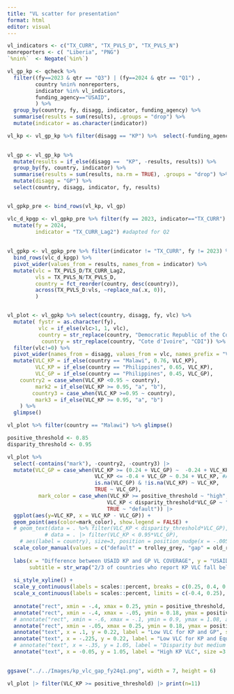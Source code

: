```yaml
---
title: "VL scatter for presentation"
format: html
editor: visual
---
```


```r
vl_indicators <- c("TX_CURR", "TX_PVLS_D", "TX_PVLS_N")
nonreporters <- c( "Liberia", "PNG")
`%nin%`  <- Negate(`%in%`)

vl_gp_kp <- qcheck %>%
  filter((fy==2023 & qtr == "Q3") | (fy==2024 & qtr == "Q1") ,
         country %nin% nonreporters,
         indicator %in% vl_indicators,
         funding_agency=="USAID",
         ) %>% 
  group_by(country, fy, disagg, indicator, funding_agency) %>%
  summarise(results = sum(results), .groups = "drop") %>%
  mutate(indicator = as.character(indicator))

vl_kp <- vl_gp_kp %>% filter(disagg == "KP") %>%  select(-funding_agency)
  

vl_gp <- vl_gp_kp %>% 
  mutate(results = if_else(disagg ==  "KP", -results, results)) %>%
  group_by(fy, country, indicator) %>%
  summarise(results = sum(results, na.rm = TRUE), .groups = "drop") %>%
  mutate(disagg = "GP") %>% 
  select(country, disagg, indicator, fy, results)


vl_gpkp_pre <- bind_rows(vl_kp, vl_gp)

vlc_d_kpgp <- vl_gpkp_pre %>% filter(fy == 2023, indicator=="TX_CURR") %>% 
  mutate(fy = 2024,
         indicator = "TX_CURR_Lag2") #adapted for Q2
  
  
vl_gpkp <- vl_gpkp_pre %>% filter(indicator != "TX_CURR", fy != 2023) %>%
  bind_rows(vlc_d_kpgp) %>%
  pivot_wider(values_from = results, names_from = indicator) %>%
  mutate(vlc = TX_PVLS_D/TX_CURR_Lag2,
         vls = TX_PVLS_N/TX_PVLS_D,
         country = fct_reorder(country, desc(country)),
         across(TX_PVLS_D:vls, ~replace_na(.x, 0)),
         ) 


vl_plot <- vl_gpkp %>% select(country, disagg, fy, vlc) %>% 
  mutate( fystr = as.character(fy),
          vlc = if_else(vlc>1, 1, vlc),
          country = str_replace(country, "Democratic Republic of the Congo", "DRC"),  country = str_replace(country, "Dominican Republic", "DR"),
           country = str_replace(country, "Cote d'Ivoire", "CDI")) %>%
  filter(vlc!=0) %>%
  pivot_wider(names_from = disagg, values_from = vlc, names_prefix = "VLC_") %>% 
  mutate(VLC_KP = if_else(country == "Malawi", 0.76, VLC_KP),
         VLC_KP = if_else(country == "Philippines", 0.65, VLC_KP),
         VLC_GP = if_else(country == "Philippines", 0.45, VLC_GP),
    country2 = case_when(VLC_KP <0.95 ~ country),
         mark2 = if_else(VLC_KP >= 0.95, "a", "b"),
        country3 = case_when(VLC_KP >=0.95 ~ country),
         mark3 = if_else(VLC_KP >= 0.95, "a", "b")
    ) %>% 
  glimpse()

vl_plot %>% filter(country == "Malawi") %>% glimpse()
```

```r
positive_threshold <- 0.85
disparity_threshold <- 0.95

vl_plot %>%
  select(-contains("mark"), -country2, -country3) |> 
  mutate(VLC_GP = case_when(VLC_KP >= (0.24 + VLC_GP) ~  -0.24 + VLC_KP, #ADJUST OUTLIERS ON THE POSITIVE SIDE FOR KP
                            VLC_KP <= -0.4 + VLC_GP ~ 0.34 + VLC_KP, #ADJUST OUTLIERS ON THE Negatove SIDE FOR KP
                            is.na(VLC_GP) & !is.na(VLC_KP) ~ VLC_KP,
                            TRUE ~ VLC_GP),
          mark_color = case_when(VLC_KP >= positive_threshold ~ "high",
                                VLC_KP < disparity_threshold*VLC_GP ~ "gap",
                                TRUE ~ "default")) |> 
  ggplot(aes(y=VLC_KP, x = VLC_KP - VLC_GP)) + 
  geom_point(aes(color=mark_color), show.legend = FALSE) + 
  # geom_text(data = . %>% filter(VLC_KP < disparity_threshold*VLC_GP),
            # data = . |> filter(VLC_KP < 0.95*VLC_GP),
    # aes(label = country), size=3, position = position_nudge(x = -.005, y=.00), hjust = 1, color = old_rose) +
  scale_color_manual(values = c("default" = trolley_grey, "gap" = old_rose, "high" = scooter)) + 
  
  labs(x = "Difference between USAID KP and GP VL COVERAGE", y = "USAID KP VL COVERAGE", title = "USAID KP Viral Load Coverage in comparison to the General Population",
       subtitle = str_wrap("2/3 of countries who report KP VLC fall below 85%, and half of these have lower KP VLC than the General Population")) + 
  
  si_style_xyline() + 
  scale_y_continuous(labels = scales::percent, breaks = c(0.25, 0.4, 0.55, 0.7, 0.85, 1)) +   
  scale_x_continuous(labels = scales::percent, limits = c(-0.4, 0.25), breaks = c(-0.4, -0.2, 0, 0.20)) +
  
  annotate("rect", xmin = -.4, xmax = 0.25, ymin = positive_threshold, ymax = 1.08, alpha = .1,fill = scooter) +  
  annotate("rect", xmin = -.4, xmax = -.05, ymin = 0.18, ymax = positive_threshold, alpha = .1,fill = old_rose) + 
  # annotate("rect", xmin = -.6, xmax = -.1, ymin = 0.9, ymax = 1.08, alpha = .1,fill = golden_sand) +   
  annotate("rect", xmin = -.05, xmax = 0.25, ymin = 0.18, ymax = positive_threshold, alpha = .1,fill = burnt_sienna) + 
  annotate("text", x = .1, y = 0.22, label = "Low VLC for KP and GP", size =3.5, color = burnt_sienna, fontface = "bold") + 
  annotate("text", x = -.225, y = 0.22, label = "Low VLC for KP and Equity Gaps", size =3.5, color = old_rose, fontface = "bold") + 
  # annotate("text", x = -.35, y = 1.05, label = "Disparity but medium KP VLC", size =3.5) + 
  annotate("text", x = -0.05, y = 1.05, label = "High KP VLC", size =3.5, color = scooter, fontface = "bold")

  
ggsave("../../Images/kp_vlc_gap_fy24q1.png", width = 7, height = 6)
```

```r
vl_plot |> filter(VLC_KP >= positive_threshold) |> print(n=11)

```

